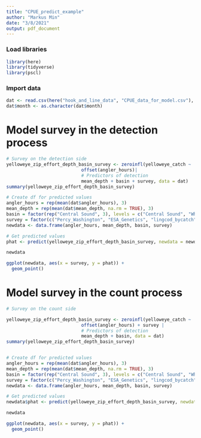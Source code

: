 ```yaml
---
title: "CPUE_predict_example"
author: "Markus Min"
date: "3/8/2021"
output: pdf_document
---
```


### Load libraries
```r
library(here)
library(tidyverse)
library(pscl)
```


### Import data
```r
dat <- read.csv(here("hook_and_line_data", "CPUE_data_for_model.csv"), row.names = 1)
dat$month <- as.character(dat$month)
```

# Model survey in the detection process
```r
# Survey on the detection side
yelloweye_zip_effort_depth_basin_survey <- zeroinfl(yelloweye_catch ~ 
                            offset(angler_hours)| 
                            # Predictors of detection
                            mean_depth + basin + survey, data = dat)
summary(yelloweye_zip_effort_depth_basin_survey)

# Create df for predicted values
angler_hours = rep(mean(dat$angler_hours), 3)
mean_depth = rep(mean(dat$mean_depth, na.rm = TRUE), 3)
basin = factor(rep("Central Sound", 3), levels = c("Central Sound", "Whidbey Island", "South Sound", "Straits of Juan de Fuca", "Hood Canal", "San Juan Islands"))
survey = factor(c("Percy_Washington", "ESA_Genetics", "lingcod_bycatch"), levels = c("Percy_Washington", "ESA_Genetics", "lingcod_bycatch" ))
newdata <- data.frame(angler_hours, mean_depth, basin, survey)

# Get predicted values
phat <- predict(yelloweye_zip_effort_depth_basin_survey, newdata = newdata, type = "prob")

newdata

ggplot(newdata, aes(x = survey, y = phat)) + 
  geom_point()
```

# Model survey in the count process
```r
# Survey on the count side

yelloweye_zip_effort_depth_basin_survey <- zeroinfl(yelloweye_catch ~ 
                            offset(angler_hours) + survey | 
                            # Predictors of detection
                            mean_depth + basin, data = dat)
summary(yelloweye_zip_effort_depth_basin_survey)


# Create df for predicted values
angler_hours = rep(mean(dat$angler_hours), 3)
mean_depth = rep(mean(dat$mean_depth, na.rm = TRUE), 3)
basin = factor(rep("Central Sound", 3), levels = c("Central Sound", "Whidbey Island", "South Sound", "Straits of Juan de Fuca", "Hood Canal", "San Juan Islands"))
survey = factor(c("Percy_Washington", "ESA_Genetics", "lingcod_bycatch"), levels = c("Percy_Washington", "ESA_Genetics", "lingcod_bycatch" ))
newdata <- data.frame(angler_hours, mean_depth, basin, survey)

# Get predicted values
newdata$phat <- predict(yelloweye_zip_effort_depth_basin_survey, newdata = newdata)

newdata

ggplot(newdata, aes(x = survey, y = phat)) + 
  geom_point()
```


